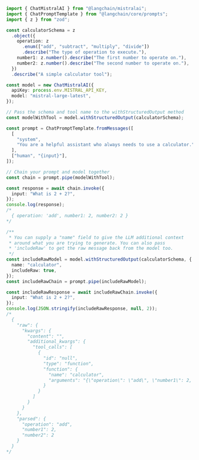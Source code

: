 ```typescript
import { ChatMistralAI } from "@langchain/mistralai";
import { ChatPromptTemplate } from "@langchain/core/prompts";
import { z } from "zod";

const calculatorSchema = z
  .object({
    operation: z
      .enum(["add", "subtract", "multiply", "divide"])
      .describe("The type of operation to execute."),
    number1: z.number().describe("The first number to operate on."),
    number2: z.number().describe("The second number to operate on."),
  })
  .describe("A simple calculator tool");

const model = new ChatMistralAI({
  apiKey: process.env.MISTRAL_API_KEY,
  model: "mistral-large-latest",
});

// Pass the schema and tool name to the withStructuredOutput method
const modelWithTool = model.withStructuredOutput(calculatorSchema);

const prompt = ChatPromptTemplate.fromMessages([
  [
    "system",
    "You are a helpful assistant who always needs to use a calculator.",
  ],
  ["human", "{input}"],
]);

// Chain your prompt and model together
const chain = prompt.pipe(modelWithTool);

const response = await chain.invoke({
  input: "What is 2 + 2?",
});
console.log(response);
/*
  { operation: 'add', number1: 2, number2: 2 }
*/

/**
 * You can supply a "name" field to give the LLM additional context
 * around what you are trying to generate. You can also pass
 * 'includeRaw' to get the raw message back from the model too.
 */
const includeRawModel = model.withStructuredOutput(calculatorSchema, {
  name: "calculator",
  includeRaw: true,
});
const includeRawChain = prompt.pipe(includeRawModel);

const includeRawResponse = await includeRawChain.invoke({
  input: "What is 2 + 2?",
});
console.log(JSON.stringify(includeRawResponse, null, 2));
/*
  {
    "raw": {
      "kwargs": {
        "content": "",
        "additional_kwargs": {
          "tool_calls": [
            {
              "id": "null",
              "type": "function",
              "function": {
                "name": "calculator",
                "arguments": "{\"operation\": \"add\", \"number1\": 2, \"number2\": 2}"
              }
            }
          ]
        }
      }
    },
    "parsed": {
      "operation": "add",
      "number1": 2,
      "number2": 2
    }
  }
*/
```